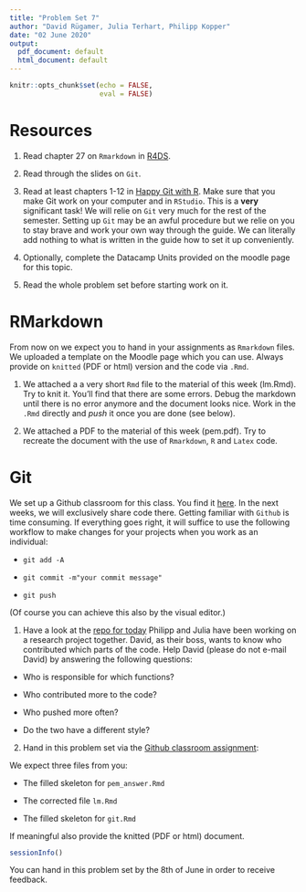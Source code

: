 ```yaml
---
title: "Problem Set 7"
author: "David Rügamer, Julia Terhart, Philipp Kopper"
date: "02 June 2020"
output:
  pdf_document: default
  html_document: default
---
```


```r
knitr::opts_chunk$set(echo = FALSE,
                      eval = FALSE)
```

# Resources

1) Read chapter 27 on `Rmarkdown` in [R4DS](https://r4ds.had.co.nz/r-markdown.html).

2) Read through the slides on `Git`.

3) Read at least chapters 1-12 in [Happy Git with R](https://happygitwithr.com/).
Make sure that you make Git work on your computer and in `RStudio`. 
This is a __very__ significant task!
We will relie on `Git` very much for the rest of the semester.
Setting up `Git` may be an awful procedure but we relie on you to stay brave and work your own way through the guide.
We can literally add nothing to what is written in the guide how to set it up conveniently.

4) Optionally, complete the Datacamp Units provided on the moodle page for this topic.

5) Read the whole problem set before starting work on it.

# RMarkdown

From now on we expect you to hand in your assignments as `Rmarkdown` files.
We uploaded a template on the Moodle page which you can use.
Always provide on `knitted` (PDF or html) version and the code via `.Rmd`.

1) We attached a a very short `Rmd` file to the material of this week (lm.Rmd).
Try to knit it. 
You'll find that there are some errors.
Debug the markdown until there is no error anymore and the document looks nice.
Work in the `.Rmd` directly and _push_ it once you are done (see below).

2) We attached a PDF to the material of this week (pem.pdf). 
Try to recreate the document with the use of `Rmarkdown`, `R` and `Latex` code.

# Git

We set up a Github classroom for this class.
You find it [here](https://classroom.github.com/classrooms/65912838-classroom).
In the next weeks, we will exclusively share code there.
Getting familiar with `Github` is time consuming.
If everything goes right, it will suffice to use the following workflow to make changes for your projects when you work as an individual:

- `git add -A`

- `git commit -m"your commit message"`

- `git push`

(Of course you can achieve this also by the visual editor.)

1) Have a look at the [repo for today](https://github.com/Statistische-Software-2020/PS7-Git)
Philipp and Julia have been working on a research project together.
David, as their boss, wants to know who contributed which parts of the code.
Help David (please do not e-mail David) by answering the following questions:

- Who is responsible for which functions?

- Who contributed more to the code?

- Who pushed more often?

- Do the two have a different style?

2) Hand in this problem set via the [Github classroom assignment]():

We expect three files from you:

- The filled skeleton for `pem_answer.Rmd`

- The corrected file `lm.Rmd`

- The filled skeleton for `git.Rmd`

If meaningful also provide the knitted (PDF or html) document.

```r
sessionInfo()
```

You can hand in this problem set by the 8th of June in order to receive feedback.
